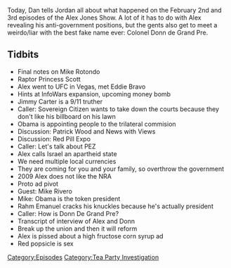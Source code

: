 {{Episode
    | title             = February 2-3, 2009
    | caption           = [https://knowledgefight.libsyn.com/knowledge-fight-feb-2-3-2009 Listen to this episode on Libsyn]
    | episodeNumber     = 166
    | length            = 01:52:54
    | airDate           = June 4, 2018
    | coverageStartDate = February 2, 2009
    | coverageEndDate   = February 3, 2009
    | episodeType       = [[:Category:Tea Party Investigation|Tea Party Investigation]]
    | appearance        = [[Raptor Princess Scott]], [[Eddie Bravo]], [[Patrick Wood]], [[Mike Rivero]], [[Donn de Grand Pre]]
    | oocDrop           = I'm just average intelligence; I have brain damage; I have a chemical lobotomy
    | previousEpisode   = [[165: Rotondo, Round 2]]
    | nextEpisode       = [[167: February 4-5, 2009]]
}}

{{Stub}}

Today, Dan tells Jordan all about what happened on the February 2nd and 3rd episodes of the Alex Jones Show. A lot of it has to do with Alex revealing his anti-government positions, but the gents also get to meet a weirdo/liar with the best fake name ever: Colonel Donn de Grand Pre.

==Tidbits==

*Final notes on Mike Rotondo
*Raptor Princess Scott
*Alex went to UFC in Vegas, met Eddie Bravo
*Hints at InfoWars expansion, upcoming money bomb
*Jimmy Carter is a 9/11 truther
*Caller: Sovereign Citizen wants to take down the courts because they don't like his billboard on his lawn
*Obama is appointing people to the trilateral commision
*Discussion: Patrick Wood and News with Views
*Discussion: Red Pill Expo
*Caller: Let's talk about PEZ
*Alex calls Israel an apartheid state
*We need multiple local currencies
*They are coming for you and your family, so overthrow the government
*2009 Alex does not like the NRA
*Proto ad pivot
*Guest: Mike Rivero
*Mike: Obama is the token president
*Rahm Emanuel cracks his knuckles because he's actually president
*Caller: How is Donn De Grand Pre?
*Transcript of interview of Alex and Donn
*Break up the union and then it will reform
*Alex is pissed about a high fructose corn syrup ad
*Red popsicle is sex

[[Category:Episodes]]
[[Category:Tea Party Investigation]]
